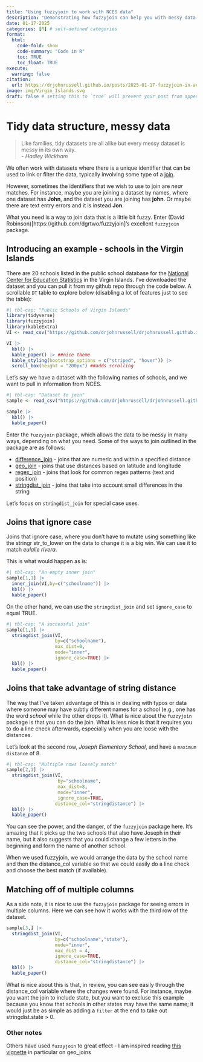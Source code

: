 ```yaml
---
title: "Using fuzzyjoin to work with NCES data"
description: "Demonstrating how fuzzyjoin can help you with messy data through an example using school names within the Virgin Islands"
date: 01-17-2025
categories: [R] # self-defined categories
format:
  html:
    code-fold: show
    code-summary: "Code in R"
    toc: TRUE
    toc_float: TRUE
execute:
  warning: false
citation: 
  url: https://drjohnrussell.github.io/posts/2025-01-17-fuzzyjoin-in-action/ 
image: img/Virgin_Islands.svg
draft: false # setting this to `true` will prevent your post from appearing on your listing page until you're ready!
---
```


# Tidy data structure, messy data

> Like families, tidy datasets are all alike but every messy dataset is messy in its own way.   
>   - *Hadley Wickham*

We often work with datasets where there is a unique identifier that can be used to link or filter the data, typically involving some type of a [join](https://r4ds.hadley.nz/joins.html).

However, sometimes the identifiers that we wish to use to join are *near* matches. For instance, maybe you are joining a dataset by names, where one dataset has **John**, and the dataset you are joining has **john**. Or maybe there are text entry errors and it is instead **Jon**.

What you need is a way to join data that is a little bit fuzzy. Enter (David Robinson)\[https://github.com/dgrtwo/fuzzyjoin\]'s excellent `fuzzyjoin` package.

## Introducing an example - schools in the Virgin Islands

There are 20 schools listed in the public school database for the [National Center for Education Statistics](https://nces.ed.gov/ccd/schoolsearch/) in the Virgin Islands. I've downloaded the dataset and you can pull it from my github repo through the code below. A scrollable `DT` table to explore below (disabling a lot of features just to see the table):

```r
#| tbl-cap: "Public Schools of Virgin Islands"
library(tidyverse)
library(fuzzyjoin)
library(kableExtra)
VI <- read_csv("https://github.com/drjohnrussell/drjohnrussell.github.io/raw/refs/heads/master/posts/2025-01-17-fuzzyjoin-in-action/data/VIschools.csv")

VI |> 
  kbl() |> 
  kable_paper() |> ##nice theme
  kable_styling(bootstrap_options = c("striped", "hover")) |> 
  scroll_box(height = "200px") ##adds scrolling

```

Let's say we have a dataset with the following names of schools, and we want to pull in information from NCES.

```r
#| tbl-cap: "Dataset to join"
sample <- read_csv("https://github.com/drjohnrussell/drjohnrussell.github.io/raw/refs/heads/master/posts/2025-01-17-fuzzyjoin-in-action/data/sample.csv")

sample |> 
  kbl() |> 
  kable_paper()
```

Enter the `fuzzyjoin` package, which allows the data to be messy in many ways, depending on what you need. Some of the ways to join outlined in the package are as follows:

-   [difference_join](http://varianceexplained.org/fuzzyjoin/reference/difference_join.html) - joins that are numeric and within a specified distance
-   [geo_join](http://varianceexplained.org/fuzzyjoin/reference/geo_join.html) - joins that use distances based on latitude and longitude
-   [regex_join](http://varianceexplained.org/fuzzyjoin/reference/regex_join.html) - joins that look for common regex patterns (text and position)
-   [stringdist_join](http://varianceexplained.org/fuzzyjoin/reference/stringdist_join.html) - joins that take into account small differences in the string

Let's focus on `stringdist_join` for special case uses.

## Joins that ignore case
Joins that ignore case, where you don't have to mutate using something like the stringr str_to_lower on the data to change it is a big win. We can use it to match *eulalie rivera*.

This is what would happen as is:

```r
#| tbl-cap: "An empty inner join"
sample[1,1] |> 
  inner_join(VI,by=c("schoolname")) |> 
  kbl() |> 
  kable_paper()

```

On the other hand, we can use the `stringdist_join` and set `ignore_case` to equal TRUE.

```r
#| tbl-cap: "A successful join"
sample[1,1] |> 
  stringdist_join(VI,
                  by=c("schoolname"),
                  max_dist=0,
                  mode="inner",
                  ignore_case=TRUE) |> 
  kbl() |> 
  kable_paper()
```

## Joins that take advantage of string distance
The way that I've taken advantage of this is in dealing with typos or data where someone may have subtly different names for a school (e.g., one has the word *school* while the other drops it). What is nice about the `fuzzyjoin` package is that you can do the join. What is less nice is that it requires you to do a line check afterwards, especially when you are loose with the distances.

Let's look at the second row, *Joseph Elementary School*, and have a `maximum distance` of 8.

```r
#| tbl-cap: "Multiple rows loosely match"
sample[2,1] |> 
  stringdist_join(VI,
                   by="schoolname",
                   max_dist=8,
                   mode="inner",
                   ignore_case=TRUE,
                  distance_col="stringdistance") |> 
  kbl() |> 
  kable_paper()
```

You can see the power, and the danger, of the `fuzzyjoin` package here. It's amazing that it picks up the two schools that also have Joseph in their name, but it also suggests that you could change a few letters in the beginning and form the name of another school.

When we used fuzzyjoin, we would arrange the data by the school name and then the distance_col variable so that we could easily do a line check and choose the best match (if available).

## Matching off of multiple columns

As a side note, it is nice to use the `fuzzyjoin` package for seeing errors in multiple columns. Here we can see how it works with the third row of the dataset.

```r
sample[3,] |> 
  stringdist_join(VI,
                  by=c("schoolname","state"),
                  mode="inner",
                  max_dist = 4,
                  ignore_case=TRUE,
                  distance_col="stringdistance") |> 
  kbl() |> 
  kable_paper()
```

What is nice about this is that, in review, you can see easily through the distance_col variable where the changes were found. For instance, maybe you want the join to include state, but you want to excluse this example because you know that schools in other states may have the same name; it would just be as simple as adding a `filter` at the end to take out stringdist.state > 0.

### Other notes

Others have used `fuzzyjoin` to great effect - I am inspired reading [this vignette](https://rpubs.com/hellojohncruz/fuzzyjoin) in particular on geo_joins
